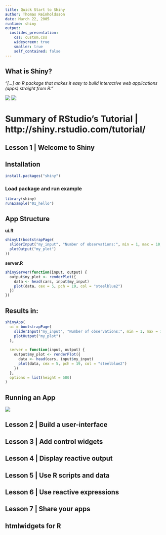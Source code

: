 ```yaml
---
title: Quick Start to Shiny
author: Thomas Reinholdsson
date: March 22, 2005
runtime: shiny
output:
  ioslides_presentation:
    css: custom.css
    widescreen: true
    smaller: true
    self_contained: false
---
```


## What is Shiny?

*"[...] an R package that makes it easy to build interactive web applications (apps) straight from R."*

<div class="columns-2">

![](http://shiny.rstudio.com/gallery/images/thumbnails/bus-dashboard.png)
![](http://shiny.rstudio.com/gallery/images/thumbnails/kmeans-example.png)

</div>

# Summary of RStudio's Tutorial | http://shiny.rstudio.com/tutorial/

## Lesson 1 | Welcome to Shiny

## Installation

```r
install.packages("shiny")
```

### Load package and run example

```r
library(shiny)
runExample("01_hello")
```

## App Structure

**ui.R**

```r
shinyUI(bootstrapPage(
  sliderInput("my_input", "Number of observations:", min = 1, max = 10, value = 1),
  plotOutput("my_plot")
))
```

**server.R**

```r
shinyServer(function(input, output) {
  output$my_plot <- renderPlot({
    data <- head(cars, input$my_input)
    plot(data, cex = 5, pch = 19, col = "steelblue2")
  })
})
```

## Results in:

```r
shinyApp(
  ui = bootstrapPage(
    sliderInput("my_input", "Number of observations:", min = 1, max = 10, value = 1),
    plotOutput("my_plot")
  ),
  
  server = function(input, output) {
    output$my_plot <- renderPlot({
      data <- head(cars, input$my_input)
      plot(data, cex = 5, pch = 19, col = "steelblue2")
    })
  },
  options = list(height = 500)
)
```


## Running an App

![](http://shiny.rstudio.com/tutorial/lesson1/images/run-app.png)

## Lesson 2 | Build a user-interface

## Lesson 3 | Add control widgets

## Lesson 4 | Display reactive output

## Lesson 5 | Use R scripts and data

## Lesson 6 | Use reactive expressions

## Lesson 7 | Share your apps

## htmlwidgets for R
